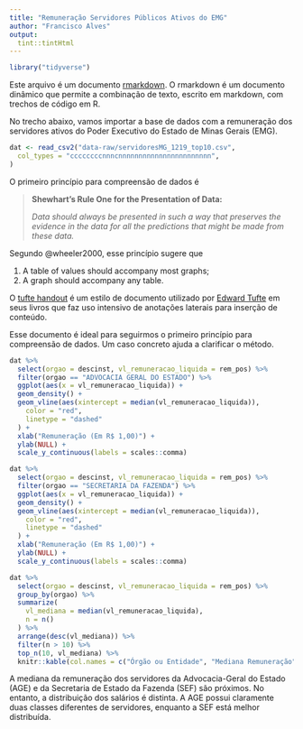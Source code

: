 ```yaml
---
title: "Remuneração Servidores Públicos Ativos do EMG"
author: "Francisco Alves"
output: 
  tint::tintHtml
---
```


```r
library("tidyverse")
```

Este arquivo é um documento [rmarkdown](https://rmarkdown.rstudio.com/). O rmarkdown é um documento dinâmico que permite a combinação de texto, escrito em markdown, com trechos de código em R. 

No trecho abaixo, vamos importar a base de dados com a remuneração dos servidores ativos do Poder Executivo do Estado de Minas Gerais (EMG).

```r
dat <- read_csv2("data-raw/servidoresMG_1219_top10.csv",
  col_types = "ccccccccnnncnnnnnnnnnnnnnnnnnnnnnnn",
)
```

O primeiro princípio para compreensão de dados é

> __Shewhart's Rule One for the Presentation of Data:__
> 
> _Data should always be presented in such a way that preserves the evidence in the data for all the predictions that might be made from these data._

Segundo @wheeler2000, esse princípio sugere que

1. A table of values should accompany most graphs;
2. A graph should accompany any table.

O [tufte handout](https://rstudio.github.io/tufte/) é um estilo de documento utilizado por [Edward Tufte](https://en.wikipedia.org/wiki/Edward_Tufte) em seus livros que faz uso intensivo de anotações laterais para inserção de conteúdo.

Esse documento é ideal para seguirmos o primeiro princípio para compreensão de dados. Um caso concreto ajuda a clarificar o método. 

```r
dat %>%
  select(orgao = descinst, vl_remuneracao_liquida = rem_pos) %>% 
  filter(orgao == "ADVOCACIA GERAL DO ESTADO") %>%
  ggplot(aes(x = vl_remuneracao_liquida)) +
  geom_density() +
  geom_vline(aes(xintercept = median(vl_remuneracao_liquida)),
    color = "red",
    linetype = "dashed"
  ) +
  xlab("Remuneração (Em R$ 1,00)") +
  ylab(NULL) +
  scale_y_continuous(labels = scales::comma)

dat %>%
  select(orgao = descinst, vl_remuneracao_liquida = rem_pos) %>% 
  filter(orgao == "SECRETARIA DA FAZENDA") %>%
  ggplot(aes(x = vl_remuneracao_liquida)) +
  geom_density() +
  geom_vline(aes(xintercept = median(vl_remuneracao_liquida)),
    color = "red",
    linetype = "dashed"
  ) +
  xlab("Remuneração (Em R$ 1,00)") +
  ylab(NULL) +
  scale_y_continuous(labels = scales::comma)

dat %>%
  select(orgao = descinst, vl_remuneracao_liquida = rem_pos) %>% 
  group_by(orgao) %>%
  summarize(
    vl_mediana = median(vl_remuneracao_liquida),
    n = n()
  ) %>%
  arrange(desc(vl_mediana)) %>%
  filter(n > 10) %>%
  top_n(10, vl_mediana) %>%
  knitr::kable(col.names = c("Órgão ou Entidade", "Mediana Remuneração", "Qtd. Pagamentos"))
```

A mediana da remuneração dos servidores da Advocacia-Geral do Estado (AGE) e da Secretaria de Estado da Fazenda (SEF) são próximos. No entanto, a distribuição dos salários é distinta. A AGE possui claramente duas classes diferentes de servidores, enquanto a SEF está melhor distribuída.